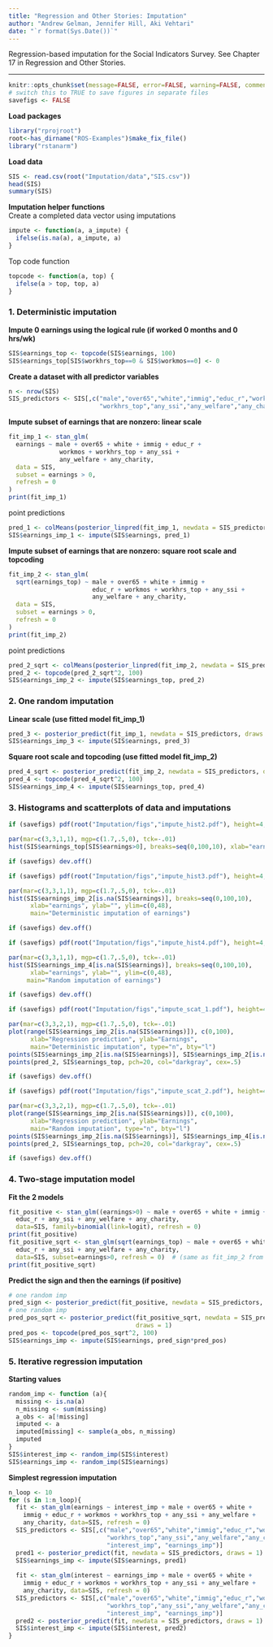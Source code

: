 ```yaml
---
title: "Regression and Other Stories: Imputation"
author: "Andrew Gelman, Jennifer Hill, Aki Vehtari"
date: "`r format(Sys.Date())`"
---
```

Regression-based imputation for the Social Indicators Survey. See
Chapter 17 in Regression and Other Stories.

-------------


```r
knitr::opts_chunk$set(message=FALSE, error=FALSE, warning=FALSE, comment=NA)
# switch this to TRUE to save figures in separate files
savefigs <- FALSE
```

**Load packages**

```r
library("rprojroot")
root<-has_dirname("ROS-Examples")$make_fix_file()
library("rstanarm")
```

**Load data**

```r
SIS <- read.csv(root("Imputation/data","SIS.csv"))
head(SIS)
summary(SIS)
```

**Imputation helper functions**</br>
Create a completed data vector using imputations

```r
impute <- function(a, a_impute) {
  ifelse(is.na(a), a_impute, a)
}
```

Top code function

```r
topcode <- function(a, top) {
  ifelse(a > top, top, a)
}
```

### 1.  Deterministic imputation
**Impute 0 earnings using the logical rule (if worked 0 months and 0 hrs/wk)**

```r
SIS$earnings_top <- topcode(SIS$earnings, 100)
SIS$earnings_top[SIS$workhrs_top==0 & SIS$workmos==0] <- 0
```

**Create a dataset with all predictor variables**

```r
n <- nrow(SIS)
SIS_predictors <- SIS[,c("male","over65","white","immig","educ_r","workmos",
                         "workhrs_top","any_ssi","any_welfare","any_charity")]
```

**Impute subset of earnings that are nonzero:  linear scale**

```r
fit_imp_1 <- stan_glm(
  earnings ~ male + over65 + white + immig + educ_r +
              workmos + workhrs_top + any_ssi +
              any_welfare + any_charity,
  data = SIS,
  subset = earnings > 0,
  refresh = 0
)
print(fit_imp_1)
```

point predictions

```r
pred_1 <- colMeans(posterior_linpred(fit_imp_1, newdata = SIS_predictors))  
SIS$earnings_imp_1 <- impute(SIS$earnings, pred_1)
```

**Impute subset of earnings that are nonzero:  square root scale and topcoding**

```r
fit_imp_2 <- stan_glm(
  sqrt(earnings_top) ~ male + over65 + white + immig +
                       educ_r + workmos + workhrs_top + any_ssi +
                       any_welfare + any_charity,
  data = SIS,
  subset = earnings > 0,
  refresh = 0
)
print(fit_imp_2)
```

point predictions

```r
pred_2_sqrt <- colMeans(posterior_linpred(fit_imp_2, newdata = SIS_predictors))  
pred_2 <- topcode(pred_2_sqrt^2, 100)
SIS$earnings_imp_2 <- impute(SIS$earnings_top, pred_2)
```

### 2.  One random imputation
**Linear scale (use fitted model fit_imp_1)**

```r
pred_3 <- posterior_predict(fit_imp_1, newdata = SIS_predictors, draws = 1)
SIS$earnings_imp_3 <- impute(SIS$earnings, pred_3)
```

**Square root scale and topcoding (use fitted model fit_imp_2)**

```r
pred_4_sqrt <- posterior_predict(fit_imp_2, newdata = SIS_predictors, draws = 1)
pred_4 <- topcode(pred_4_sqrt^2, 100)
SIS$earnings_imp_4 <- impute(SIS$earnings_top, pred_4)
```

### 3.  Histograms and scatterplots of data and imputations

```r
if (savefigs) pdf(root("Imputation/figs","impute_hist2.pdf"), height=4, width=5.5)
```
```r
par(mar=c(3,3,1,1), mgp=c(1.7,.5,0), tck=-.01)
hist(SIS$earnings_top[SIS$earnings>0], breaks=seq(0,100,10), xlab="earnings", ylab="", main="Observed earnings (excluding 0's)")
```
```r
if (savefigs) dev.off()

```
```r
if (savefigs) pdf(root("Imputation/figs","impute_hist3.pdf"), height=4, width=5.5)
```
```r
par(mar=c(3,3,1,1), mgp=c(1.7,.5,0), tck=-.01)
hist(SIS$earnings_imp_2[is.na(SIS$earnings)], breaks=seq(0,100,10),
      xlab="earnings", ylab="", ylim=c(0,48),
      main="Deterministic imputation of earnings")
```
```r
if (savefigs) dev.off()

```
```r
if (savefigs) pdf(root("Imputation/figs","impute_hist4.pdf"), height=4, width=5.5)
```
```r
par(mar=c(3,3,1,1), mgp=c(1.7,.5,0), tck=-.01)
hist(SIS$earnings_imp_4[is.na(SIS$earnings)], breaks=seq(0,100,10),
      xlab="earnings", ylab="", ylim=c(0,48),
     main="Random imputation of earnings")
```
```r
if (savefigs) dev.off()

```
```r
if (savefigs) pdf(root("Imputation/figs","impute_scat_1.pdf"), height=4, width=5)
```
```r
par(mar=c(3,3,2,1), mgp=c(1.7,.5,0), tck=-.01)
plot(range(SIS$earnings_imp_2[is.na(SIS$earnings)]), c(0,100),
      xlab="Regression prediction", ylab="Earnings",
      main="Deterministic imputation", type="n", bty="l")
points(SIS$earnings_imp_2[is.na(SIS$earnings)], SIS$earnings_imp_2[is.na(SIS$earnings)], pch=19, cex=.5)
points(pred_2, SIS$earnings_top, pch=20, col="darkgray", cex=.5)
```
```r
if (savefigs) dev.off()

```
```r
if (savefigs) pdf(root("Imputation/figs","impute_scat_2.pdf"), height=4, width=5)
```
```r
par(mar=c(3,3,2,1), mgp=c(1.7,.5,0), tck=-.01)
plot(range(SIS$earnings_imp_2[is.na(SIS$earnings)]), c(0,100),
      xlab="Regression prediction", ylab="Earnings",
      main="Random imputation", type="n", bty="l")
points(SIS$earnings_imp_2[is.na(SIS$earnings)], SIS$earnings_imp_4[is.na(SIS$earnings)], pch=19, cex=.5)
points(pred_2, SIS$earnings_top, pch=20, col="darkgray", cex=.5)
```
```r
if (savefigs) dev.off()
```

### 4.  Two-stage imputation model
**Fit the 2 models**

```r
fit_positive <- stan_glm((earnings>0) ~ male + over65 + white + immig +
  educ_r + any_ssi + any_welfare + any_charity,
  data=SIS, family=binomial(link=logit), refresh = 0)
print(fit_positive)
fit_positive_sqrt <- stan_glm(sqrt(earnings_top) ~ male + over65 + white + immig +
  educ_r + any_ssi + any_welfare + any_charity,
  data=SIS, subset=earnings>0, refresh = 0)  # (same as fit_imp_2 from above)
print(fit_positive_sqrt)
```

**Predict the sign and then the earnings (if positive)**

```r
# one random imp
pred_sign <- posterior_predict(fit_positive, newdata = SIS_predictors, draws = 1)
# one random imp
pred_pos_sqrt <- posterior_predict(fit_positive_sqrt, newdata = SIS_predictors,
                                   draws = 1)
pred_pos <- topcode(pred_pos_sqrt^2, 100)
SIS$earnings_imp <- impute(SIS$earnings, pred_sign*pred_pos)
```

### 5.  Iterative regression imputation
**Starting values**

```r
random_imp <- function (a){
  missing <- is.na(a)
  n_missing <- sum(missing)
  a_obs <- a[!missing]
  imputed <- a
  imputed[missing] <- sample(a_obs, n_missing)
  imputed
}
SIS$interest_imp <- random_imp(SIS$interest)
SIS$earnings_imp <- random_imp(SIS$earnings)
```

**Simplest regression imputation**

```r
n_loop <- 10
for (s in 1:n_loop){
  fit <- stan_glm(earnings ~ interest_imp + male + over65 + white +
    immig + educ_r + workmos + workhrs_top + any_ssi + any_welfare +
    any_charity, data=SIS, refresh = 0)
  SIS_predictors <- SIS[,c("male","over65","white","immig","educ_r","workmos",
                           "workhrs_top","any_ssi","any_welfare","any_charity",
                           "interest_imp", "earnings_imp")]
  pred1 <- posterior_predict(fit, newdata = SIS_predictors, draws = 1)
  SIS$earnings_imp <- impute(SIS$earnings, pred1)
  
  fit <- stan_glm(interest ~ earnings_imp + male + over65 + white +
    immig + educ_r + workmos + workhrs_top + any_ssi + any_welfare +
    any_charity, data=SIS, refresh = 0)
  SIS_predictors <- SIS[,c("male","over65","white","immig","educ_r","workmos",
                           "workhrs_top","any_ssi","any_welfare","any_charity",
                           "interest_imp", "earnings_imp")]
  pred2 <- posterior_predict(fit, newdata = SIS_predictors, draws = 1)
  SIS$interest_imp <- impute(SIS$interest, pred2)
}
```

